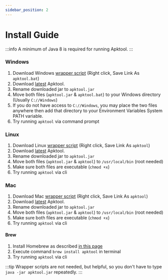 ```yaml
---
sidebar_position: 2
---
```


# Install Guide

:::info
A minimum of Java 8 is required for running Apktool.
:::

### Windows

1. Download Windows [wrapper script](https://raw.githubusercontent.com/iBotPeaches/Apktool/master/scripts/windows/apktool.bat) (Right click, Save Link As `apktool.bat`)
2. Download [latest](https://bitbucket.org/iBotPeaches/apktool/downloads) Apktool.
3. Rename downloaded jar to `apktool.jar`
4. Move both files (`apktool.jar` & `apktool.bat`) to your Windows directory (Usually `C://Windows`)
5. If you do not have access to `C://Windows`, you may place the two files anywhere then add that directory to your Environment Variables System PATH variable.
6. Try running `apktool` via command prompt

### Linux

1. Download Linux [wrapper script](https://raw.githubusercontent.com/iBotPeaches/Apktool/master/scripts/linux/apktool) (Right click, Save Link As `apktool`)
2. Download [latest](https://bitbucket.org/iBotPeaches/apktool/downloads) Apktool.
3. Rename downloaded jar to `apktool.jar`
4. Move both files (`apktool.jar` & `apktool`) to `/usr/local/bin` (root needed)
5. Make sure both files are executable (`chmod +x`)
6. Try running `apktool` via cli

### Mac

1. Download Mac [wrapper script](https://raw.githubusercontent.com/iBotPeaches/Apktool/master/scripts/osx/apktool) (Right click, Save Link As `apktool`)
2. Download [latest](https://bitbucket.org/iBotPeaches/apktool/downloads) Apktool.
3. Rename downloaded jar to `apktool.jar`
4. Move both files (`apktool.jar` & `apktool`) to `/usr/local/bin` (root needed)
5. Make sure both files are executable (`chmod +x`)
6. Try running `apktool` via cli

#### Brew

1. Install Homebrew as described [in this page](https://brew.sh/)
2. Execute command `brew install apktool` in terminal
3. Try running `apktool` via cli

:::tip
Wrapper scripts are not needed, but helpful, so you don't have to type `java -jar apktool.jar` repeatedly.
:::
